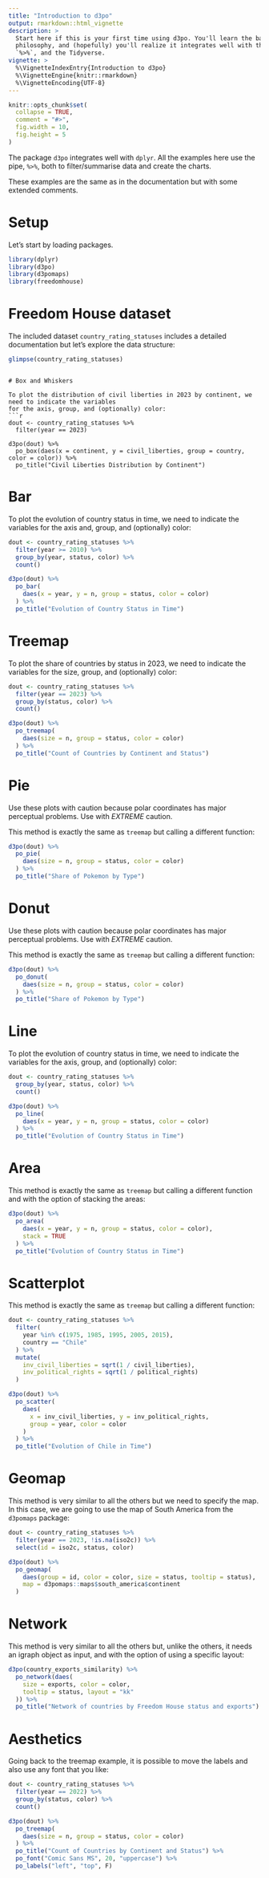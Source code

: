 ```yaml
---
title: "Introduction to d3po"
output: rmarkdown::html_vignette
description: >
  Start here if this is your first time using d3po. You'll learn the basic   
  philosophy, and (hopefully) you'll realize it integrates well with the pipe, 
  `%>%`, and the Tidyverse.
vignette: >
  %\VignetteIndexEntry{Introduction to d3po}
  %\VignetteEngine{knitr::rmarkdown}
  %\VignetteEncoding{UTF-8}
---
```


```r
knitr::opts_chunk$set(
  collapse = TRUE,
  comment = "#>",
  fig.width = 10,
  fig.height = 5
)
```

The package `d3po` integrates well with `dplyr`. All the examples here use the 
pipe, `%>%`, both to filter/summarise data and create the charts.

These examples are the same as in the documentation but with some extended comments.

# Setup

Let's start by loading packages.

```r
library(dplyr)
library(d3po)
library(d3pomaps)
library(freedomhouse)
```

# Freedom House dataset

The included dataset `country_rating_statuses` includes a detailed documentation but let's explore the data structure:
```r
glimpse(country_rating_statuses)
```
```

# Box and Whiskers

To plot the distribution of civil liberties in 2023 by continent, we need to indicate the variables 
for the axis, group, and (optionally) color:
```r
dout <- country_rating_statuses %>%
  filter(year == 2023)

d3po(dout) %>%
  po_box(daes(x = continent, y = civil_liberties, group = country, color = color)) %>%
  po_title("Civil Liberties Distribution by Continent")
```

# Bar

To plot the evolution of country status in time, we need to indicate the variables for the axis
and, group, and (optionally) color:
```r
dout <- country_rating_statuses %>%
  filter(year >= 2010) %>%
  group_by(year, status, color) %>%
  count()

d3po(dout) %>%
  po_bar(
    daes(x = year, y = n, group = status, color = color)
  ) %>%
  po_title("Evolution of Country Status in Time")
```

# Treemap

To plot the share of countries by status in 2023, we need to indicate the variables for the
size, group, and (optionally) color:
```r
dout <- country_rating_statuses %>%
  filter(year == 2023) %>%
  group_by(status, color) %>%
  count()

d3po(dout) %>%
  po_treemap(
    daes(size = n, group = status, color = color)
  ) %>%
  po_title("Count of Countries by Continent and Status")
```

# Pie

Use these plots with caution because polar coordinates has major perceptual 
problems. Use with *EXTREME* caution.

This method is exactly the same as `treemap` but calling a different function:
```r
d3po(dout) %>%
  po_pie(
    daes(size = n, group = status, color = color)
  ) %>%
  po_title("Share of Pokemon by Type")
```

# Donut

Use these plots with caution because polar coordinates has major perceptual 
problems. Use with *EXTREME* caution.

This method is exactly the same as `treemap` but calling a different function:
```r
d3po(dout) %>%
  po_donut(
    daes(size = n, group = status, color = color)
  ) %>%
  po_title("Share of Pokemon by Type")
```

# Line

To plot the evolution of country status in time, we need to indicate the variables for the axis, group, and (optionally) color:
```r
dout <- country_rating_statuses %>%
  group_by(year, status, color) %>%
  count()

d3po(dout) %>%
  po_line(
    daes(x = year, y = n, group = status, color = color)
  ) %>%
  po_title("Evolution of Country Status in Time")
```

# Area

This method is exactly the same as `treemap` but calling a different function and
with the option of stacking the areas:
```r
d3po(dout) %>%
  po_area(
    daes(x = year, y = n, group = status, color = color),
    stack = TRUE
  ) %>%
  po_title("Evolution of Country Status in Time")
```

# Scatterplot

This method is exactly the same as `treemap` but calling a different function:
```r
dout <- country_rating_statuses %>%
  filter(
    year %in% c(1975, 1985, 1995, 2005, 2015),
    country == "Chile"
  ) %>%
  mutate(
    inv_civil_liberties = sqrt(1 / civil_liberties),
    inv_political_rights = sqrt(1 / political_rights)
  )

d3po(dout) %>%
  po_scatter(
    daes(
      x = inv_civil_liberties, y = inv_political_rights,
      group = year, color = color
    )
  ) %>%
  po_title("Evolution of Chile in Time")
```

# Geomap

This method is very similar to all the others but we need to specify the map.
In this case, we are going to use the map of South America from the `d3pomaps`
package:
```r
dout <- country_rating_statuses %>%
  filter(year == 2023, !is.na(iso2c)) %>%
  select(id = iso2c, status, color)

d3po(dout) %>%
  po_geomap(
    daes(group = id, color = color, size = status, tooltip = status),
    map = d3pomaps::maps$south_america$continent
  )
```

# Network

This method is very similar to all the others but, unlike the others, 
it needs an igraph object as input, and with the option of using a specific
layout:
```r
d3po(country_exports_similarity) %>%
  po_network(daes(
    size = exports, color = color,
    tooltip = status, layout = "kk"
  )) %>%
  po_title("Network of countries by Freedom House status and exports")
```

# Aesthetics

Going back to the treemap example, it is possible to move the labels and
also use any font that you like:
```r
dout <- country_rating_statuses %>%
  filter(year == 2022) %>%
  group_by(status, color) %>%
  count()

d3po(dout) %>%
  po_treemap(
    daes(size = n, group = status, color = color)
  ) %>%
  po_title("Count of Countries by Continent and Status") %>%
  po_font("Comic Sans MS", 20, "uppercase") %>%
  po_labels("left", "top", F)
```
